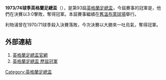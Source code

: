 '''1973/74球季英格蘭足總盃'''（{{lang-en|FA Cup}}），是第93屆[[英格蘭足總盃|英格蘭足總盃]]，今屆賽事的冠軍是{{fc|利物浦}}，他們在決賽以3:0擊敗{{fc|紐卡素}}，奪得冠軍。本屆賽事繼續在[[舊溫布萊球場|舊溫布萊球場]]舉行。

利物浦曾在1970/71球季殺入決賽落敗，今次決賽以大勝來一吐烏氣，奪得冠軍。

==外部連結==
#[http://www.thefa.com/thefacup 英格蘭足總盃官網]{{Webarchive|url=https://wayback.archive-it.org/all/20120424194609/http://www.thefa.com/TheFACup |date=2012-04-24 }}
#[http://www.worldfootball.net/winner/eng-fa-cup/ 英格蘭足總盃 歷屆冠軍]{{Wayback|url=http://www.worldfootball.net/winner/eng-fa-cup/ |date=20190102002248 }}

{{英格兰足总杯}}

[[Category:英格蘭足總盃|Category:英格蘭足總盃]]


{{soccer-stub}}